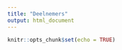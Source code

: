 ```yaml
---
title: "Deelnemers"
output: html_document
---
```


```r
knitr::opts_chunk$set(echo = TRUE)
```

